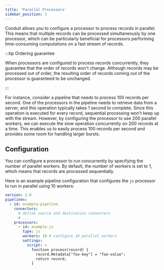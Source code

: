 ```yaml
---
title: 'Parallel Processors'
sidebar_position: 3
---
```


Conduit allows you to configure a processor to process records in parallel. This
means that multiple records can be processed simultaneously by one processor,
which can be particularly beneficial for processors performing time-consuming
computations on a fast stream of records.

:::tip Ordering guarantee

When processors are configured to process records concurrently, they guarantee
that the order of records won't change. Although records may be processed out of
order, the resulting order of records coming out of the processor is guaranteed
to be unchanged.

:::

For instance, consider a pipeline that needs to process 100 records per second.
One of the processors in the pipeline needs to retrieve data from a server, and
this operation typically takes 1 second to complete. Since this operation is
executed for every record, sequential processing won't keep up with the stream.
However, by configuring the processor to use 200 parallel workers, we can
execute the slow operation concurrently on 200 records at a time. This enables
us to easily process 100 records per second and provides some room for handling
larger bursts.

## Configuration

You can configure a processor to run concurrently by specifying the number of
parallel workers. By default, the number of workers is set to 1, which means
that records are processed sequentially.

Here is an example pipeline configuration that configures the `js` processor to
run in parallel using 10 workers:

```yaml
version: 2.0
pipelines:
  - id: example-pipeline
    connectors:
      # define source and destination connectors
      # ...
    processors:
      - id: example-js
        type: js
        workers: 10 # configure 10 parallel workers
        settings:
          script: >
            function process(record) {
              record.Metadata["foo-key"] = "foo-value";
              return record;
            }
```
